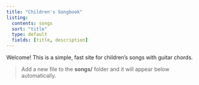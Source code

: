 ```yaml
---
title: "Children's Songbook"
listing:
  contents: songs
  sort: "title"
  type: default
  fields: [title, description]
---
```


Welcome! This is a simple, fast site for children's songs with guitar chords.

> Add a new file to the **songs/** folder and it will appear below automatically.

